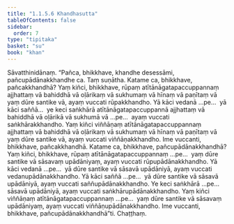 ```yaml
---
title: "1.1.5.6 Khandhasutta"
tableOfContents: false
sidebar:
  order: 7
type: "tipitaka"
basket: "su"
book: "khan"
---
```



<DynamicBreadcrumb />

<Division number="48" book="khan">

<Paragraph number="208" book="khan">
Sāvatthinidānaṃ. “Pañca, bhikkhave, khandhe desessāmi, pañcupādānakkhandhe ca. Taṃ suṇātha. Katame ca, bhikkhave, pañcakkhandhā? Yaṃ kiñci, bhikkhave, rūpaṃ atītānāgatapaccuppannaṃ ajjhattaṃ vā bahiddhā vā oḷārikaṃ vā sukhumaṃ vā hīnaṃ vā paṇītaṃ vā yaṃ dūre santike vā, ayaṃ vuccati rūpakkhandho. Yā kāci vedanā …pe…  yā kāci saññā…  ye keci saṅkhārā atītānāgatapaccuppannā ajjhattaṃ vā bahiddhā vā oḷārikā vā sukhumā vā …pe…  ayaṃ vuccati saṅkhārakkhandho. Yaṃ kiñci viññāṇaṃ atītānāgatapaccuppannaṃ ajjhattaṃ vā bahiddhā vā oḷārikaṃ vā sukhumaṃ vā hīnaṃ vā paṇītaṃ vā yaṃ dūre santike vā, ayaṃ vuccati viññāṇakkhandho. Ime vuccanti, bhikkhave, pañcakkhandhā.
</Paragraph>

<Paragraph number="209" book="khan">
Katame ca, bhikkhave, pañcupādānakkhandhā? Yaṃ kiñci, bhikkhave, rūpaṃ atītānāgatapaccuppannaṃ …pe…  yaṃ dūre santike vā sāsavaṃ upādāniyaṃ, ayaṃ vuccati rūpupādānakkhandho. Yā kāci vedanā …pe…  yā dūre santike vā sāsavā upādāniyā, ayaṃ vuccati vedanupādānakkhandho. Yā kāci saññā …pe…  yā dūre santike vā sāsavā upādāniyā, ayaṃ vuccati saññupādānakkhandho. Ye keci saṅkhārā …pe…  sāsavā upādāniyā, ayaṃ vuccati saṅkhārupādānakkhandho. Yaṃ kiñci viññāṇaṃ atītānāgatapaccuppannaṃ …pe…  yaṃ dūre santike vā sāsavaṃ upādāniyaṃ, ayaṃ vuccati viññāṇupādānakkhandho. Ime vuccanti, bhikkhave, pañcupādānakkhandhā”ti.

</Paragraph>
</Division>

<Paragraph number="210" type="center" book="khan">
Chaṭṭhaṃ.
</Paragraph>